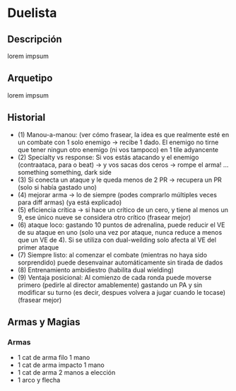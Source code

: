
# Duelista

<Bleed>
  <Screenshot src={placeholderImage} alt="placeholder" full />
</Bleed>

## Descripción
lorem impsum

## Arquetipo
lorem impsum

## Historial
- (1) Manou-a-manou: (ver cómo frasear, la idea es que realmente esté en un combate con 1 solo enemigo -> recibe 1 dado. El enemigo no tirne que tener ningun otro enemigo (ni vos tampoco) en 1 tile adyancente
- (2) Specialty vs response: Si vos estás atacando y el enemigo (contraataca, para o beat) -> y vos sacas dos ceros -> rompe el arma! … something something, dark side
- (3) Si conecta un ataque y le queda menos de 2 PR -> recupera un PR (solo si había gastado uno)
- (4) mejorar arma -> lo de siempre (podes comprarlo múltiples veces para diff armas) (ya está explicado)
- (5) eficiencia crítica -> si hace un crítico de un cero, y tiene al menos un 9, ese único nueve se considera otro crítico (frasear mejor)
- (6) ataque loco: gastando 10 puntos de adrenalina, puede reducir el VE de su ataque en uno (solo una vez por ataque, nunca reduce a menos que un VE de 4). Si se utiliza con dual-weilding solo afecta al VE del primer ataque
- (7) Siempre listo: al comenzar el combate (mientras no haya sido sorprendido) puede desenvainar automáticamente sin tirada de dados
- (8) Entrenamiento ambidiestro (habilita dual wielding)
- (9) Ventaja posicional: Al comienzo de cada ronda puede moverse primero (pedirle al director amablemente) gastando un PA y sin modificar su turno (es decir, despues volvera a jugar cuando le tocase) (frasear mejor)

## Armas y Magias

### Armas
- 1 cat de arma filo 1 mano
- 1 cat de arma impacto 1 mano
- 1 cat de arma 2 manos a elección
- 1 arco y flecha
